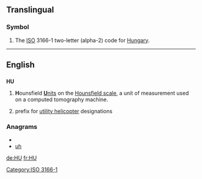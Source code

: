 {{also|Appendix:Variations of "hu"}}
==Translingual==
===Symbol===
{{infl|mul|symbol}}
# The [[ISO]] 3166-1 two-letter (alpha-2) code for [[Hungary]].

[[Category:ISO 3166-1]]
----

==English==

==={{abbreviation}}===
'''HU'''

# '''H'''ounsfield [[unit|'''U'''nits]] on the [[w:Hounsfield scale|Hounsfield scale]], a unit of measurement used on a computed tomography machine.
# {{obsolete|US|army|aviation}} prefix for [[utility helicopter]] designations

===Anagrams===
* {{alphagram|hu}}
* [[uh#English|uh]]


[[de:HU]]
[[fr:HU]]